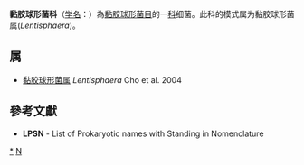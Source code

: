 {{Automatic taxobox
| taxon = Lentisphaeraceae
| authority = Cho and Hedlund, 2012
| type genus = 黏胶球形菌属<br>Lentisphaera
| type genus authority = Cho et al., 2004
}}
'''黏胶球形菌科'''（[[学名|学名]]：{{lang|la|''Lentisphaeraceae''}}）為[[黏胶球形菌目|黏胶球形菌目]]的一[[科|科]]细菌。此科的模式属为黏胶球形菌属(''Lentisphaera'')。

==属==
* [[黏胶球形菌属|黏胶球形菌属]] ''Lentisphaera'' Cho et al. 2004

==參考文獻==
{{reflist}}
* '''LPSN''' - List of Prokaryotic names with Standing in Nomenclature

{{taxonbar}}

[[Category:_黏胶球形菌科|*]]
[[Category:2012年描述的分类群|N]]